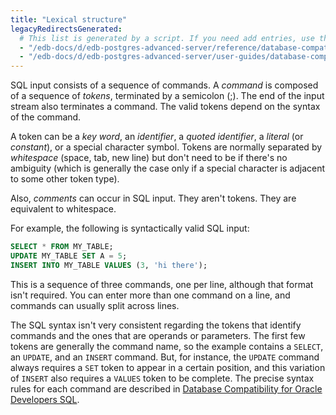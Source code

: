 ```yaml
---
title: "Lexical structure"
legacyRedirectsGenerated:
  # This list is generated by a script. If you need add entries, use the `legacyRedirects` key.
  - "/edb-docs/d/edb-postgres-advanced-server/reference/database-compatibility-for-oracle-developers-reference-guide/9.6/Database_Compatibility_for_Oracle_Developers_Reference_Guide.1.007.html"
  - "/edb-docs/d/edb-postgres-advanced-server/user-guides/database-compatibility-for-oracle-developers-guide/9.5/Database_Compatibility_for_Oracle_Developers_Guide.1.039.html"
---
```


<div id="lexical_structure" class="registered_link"></div>

SQL input consists of a sequence of commands. A *command* is composed of a sequence of *tokens*, terminated by a semicolon (;). The end of the input stream also terminates a command. The valid tokens depend on the syntax of the command.

A token can be a *key word*, an *identifier*, a *quoted identifier*, a *literal* (or *constant*), or a special character symbol. Tokens are normally separated by *whitespace* (space, tab, new line) but don't need to be if there's no ambiguity (which is generally the case only if a special character is adjacent to some other token type).

Also, *comments* can occur in SQL input. They aren't tokens. They are equivalent to whitespace.

For example, the following is syntactically valid SQL input:

```sql
SELECT * FROM MY_TABLE;
UPDATE MY_TABLE SET A = 5;
INSERT INTO MY_TABLE VALUES (3, 'hi there');
```

This is a sequence of three commands, one per line, although that format isn't required. You can enter more than one command on a line, and commands can usually split across lines.

The SQL syntax isn't very consistent regarding the tokens that identify commands and the ones that are operands or parameters. The first few tokens are generally the command name, so the example contains a `SELECT`, an `UPDATE`, and an `INSERT` command. But, for instance, the `UPDATE` command always requires a `SET` token to appear in a certain position, and this variation of `INSERT` also requires a `VALUES` token to be complete. The precise syntax rules for each command are described in [Database Compatibility for Oracle Developers SQL](/epas/latest/reference/oracle_compatibility_reference/epas_compat_sql/).
